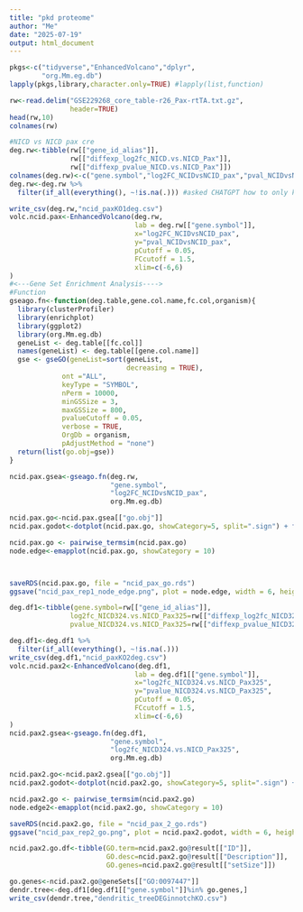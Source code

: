 ```yaml
---
title: "pkd proteome"
author: "Me"
date: "2025-07-19"
output: html_document
---
```


```r
pkgs<-c("tidyverse","EnhancedVolcano","dplyr",
        "org.Mm.eg.db")
lapply(pkgs,library,character.only=TRUE) #lapply(list,function)
```

```r
rw<-read.delim("GSE229268_core_table-r26_Pax-rtTA.txt.gz",
               header=TRUE)
head(rw,10)
colnames(rw)

#NICD vs NICD pax cre
deg.rw<-tibble(rw[["gene_id_alias"]],
               rw[["diffexp_log2fc_NICD.vs.NICD_Pax"]],
               rw[["diffexp_pvalue_NICD.vs.NICD_Pax"]])
colnames(deg.rw)<-c("gene.symbol","log2FC_NCIDvsNCID_pax","pval_NCIDvsNCID_pax")
deg.rw<-deg.rw %>%
  filter(if_all(everything(), ~!is.na(.))) #asked CHATGPT how to only keep non-na rows

write_csv(deg.rw,"ncid_paxKO1deg.csv")
volc.ncid.pax<-EnhancedVolcano(deg.rw,
                               lab = deg.rw[["gene.symbol"]],
                               x="log2FC_NCIDvsNCID_pax",
                               y="pval_NCIDvsNCID_pax",
                               pCutoff = 0.05,
                               FCcutoff = 1.5,
                               xlim=c(-6,6)
)
#<---Gene Set Enrichment Analysis---->
#Function
gseago.fn<-function(deg.table,gene.col.name,fc.col,organism){
  library(clusterProfiler)
  library(enrichplot)
  library(ggplot2)
  library(org.Mm.eg.db)
  geneList <- deg.table[[fc.col]]
  names(geneList) <- deg.table[[gene.col.name]]
  gse <- gseGO(geneList=sort(geneList,
                             decreasing = TRUE), 
             ont ="ALL", 
             keyType = "SYMBOL", 
             nPerm = 10000, 
             minGSSize = 3, 
             maxGSSize = 800, 
             pvalueCutoff = 0.05, 
             verbose = TRUE, 
             OrgDb = organism, 
             pAdjustMethod = "none")
  return(list(go.obj=gse))
}

ncid.pax.gsea<-gseago.fn(deg.rw,
                         "gene.symbol",
                         "log2FC_NCIDvsNCID_pax",
                         org.Mm.eg.db)

ncid.pax.go<-ncid.pax.gsea[["go.obj"]]
ncid.pax.godot<-dotplot(ncid.pax.go, showCategory=5, split=".sign") + facet_grid(.~.sign) + labs(caption = "Enriched Pathways in notch signaling mutant pkd mice")

ncid.pax.go <- pairwise_termsim(ncid.pax.go)
node.edge<-emapplot(ncid.pax.go, showCategory = 10)



saveRDS(ncid.pax.go, file = "ncid_pax_go.rds")
ggsave("ncid_pax_rep1_node_edge.png", plot = node.edge, width = 6, height = 4, dpi = 300)

```

```r
deg.df1<-tibble(gene.symbol=rw[["gene_id_alias"]],
               log2fc_NICD324.vs.NICD_Pax325=rw[["diffexp_log2fc_NICD324.vs.NICD_Pax325"]],
               pvalue_NICD324.vs.NICD_Pax325=rw[["diffexp_pvalue_NICD324.vs.NICD_Pax325"]])

deg.df1<-deg.df1 %>%
  filter(if_all(everything(), ~!is.na(.)))
write_csv(deg.df1,"ncid_paxKO2deg.csv")
volc.ncid.pax2<-EnhancedVolcano(deg.df1,
                               lab = deg.df1[["gene.symbol"]],
                               x="log2fc_NICD324.vs.NICD_Pax325",
                               y="pvalue_NICD324.vs.NICD_Pax325",
                               pCutoff = 0.05,
                               FCcutoff = 1.5,
                               xlim=c(-6,6)
)
ncid.pax2.gsea<-gseago.fn(deg.df1,
                         "gene.symbol",
                         "log2fc_NICD324.vs.NICD_Pax325",
                         org.Mm.eg.db)

ncid.pax2.go<-ncid.pax2.gsea[["go.obj"]]
ncid.pax2.godot<-dotplot(ncid.pax2.go, showCategory=5, split=".sign") + facet_grid(.~.sign) + labs(caption = "Enriched Pathways in notch signaling mutant pkd mice rep2")

ncid.pax2.go <- pairwise_termsim(ncid.pax2.go)
node.edge2<-emapplot(ncid.pax2.go, showCategory = 10)

saveRDS(ncid.pax2.go, file = "ncid_pax_2_go.rds")
ggsave("ncid_pax_rep2_go.png", plot = ncid.pax2.godot, width = 6, height = 4, dpi = 300)

ncid.pax2.go.df<-tibble(GO.term=ncid.pax2.go@result[["ID"]],
                        GO.desc=ncid.pax2.go@result[["Description"]],
                        GO.genes=ncid.pax2.go@result[["setSize"]])

go.genes<-ncid.pax2.go@geneSets[["GO:0097447"]]
dendr.tree<-deg.df1[deg.df1[["gene.symbol"]]%in% go.genes,]
write_csv(dendr.tree,"dendritic_treeDEGinnotchKO.csv")

```

